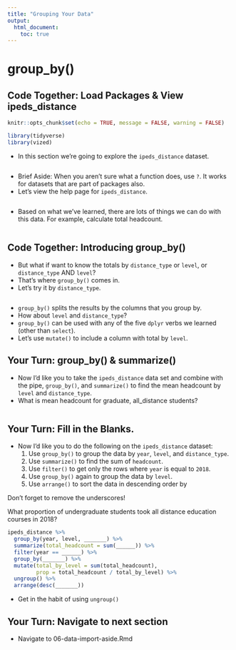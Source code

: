 ```yaml
---
title: "Grouping Your Data"
output:
  html_document:
    toc: true
---
```



# group_by()

## Code Together: Load Packages & View ipeds_distance

```r
knitr::opts_chunk$set(echo = TRUE, message = FALSE, warning = FALSE)

library(tidyverse)
library(vized)

```

- In this section we're going to explore the `ipeds_distance` dataset.

```r


```

- Brief Aside: When you aren't sure what a function does, use `?`. It works for datasets that are part of packages also. 
- Let's view the help page for `ipeds_distance`.

```r



```

- Based on what we've learned, there are lots of things we can do with this data. For example, calculate total headcount.

```r


```

## Code Together: Introducing group_by()

- But what if want to know the totals by `distance_type` or `level`, or `distance_type` AND `level`?
- That's where `group_by()` comes in.
- Let's try it by `distance_type`.

```r



```

- `group_by()` splits the results by the columns that you group by.
- How about `level` and `distance_type`?
- `group_by()` can be used with any of the five `dplyr` verbs we learned (other than `select`).
- Let's use `mutate()` to include a column with total by `level`.

## Your Turn: group_by() & summarize()

- Now I'd like you to take the `ipeds_distance` data set and combine with the pipe, `group_by()`, and `summarize()` to find the mean headcount by `level` and `distance_type`.
- What is mean headcount for graduate, all_distance students?

```r

```

## Your Turn: Fill in the Blanks.

- Now I'd like you to do the following on the `ipeds_distance` dataset:
    1. Use `group_by()` to group the data by `year`, `level`, and `distance_type`.
    2. Use `summarize()` to find the sum of `headcount`.
    3. Use `filter()` to get only the rows where `year` is equal to `2018`.
    4. Use `group_by()` again to group the data by `level`.
    5. Use `arrange()` to sort the data in descending order by
    
Don't forget to remove the underscores!

What proportion of undergraduate students took all distance education courses in 2018?

```r

ipeds_distance %>% 
  group_by(year, level, _______) %>% 
  summarize(total_headcount = sum(______)) %>% 
  filter(year == ______) %>% 
  group_by(_______) %>% 
  mutate(total_by_level = sum(total_headcount),
         prop = total_headcount / total_by_level) %>% 
  ungroup() %>% 
  arrange(desc(_______))

```

- Get in the habit of using `ungroup()`

## Your Turn: Navigate to next section

- Navigate to 06-data-import-aside.Rmd